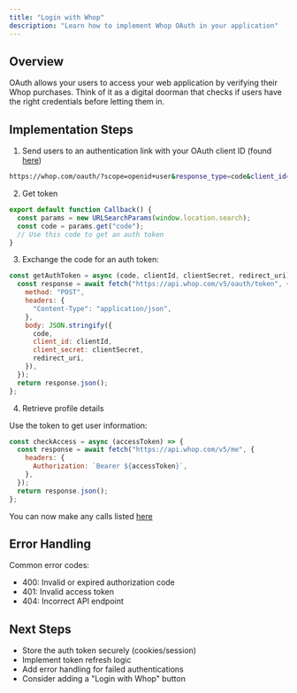 ```yaml
---
title: "Login with Whop"
description: "Learn how to implement Whop OAuth in your application"
---
```


## Overview

OAuth allows your users to access your web application by verifying their Whop purchases. Think of it as a digital doorman that checks if users have the right credentials before letting them in.

## Implementation Steps


1. Send users to an authentication link with your OAuth client ID (found [here](https://whop.com/dashboard))

```bash
https://whop.com/oauth/?scope=openid+user&response_type=code&client_id=[YOUR_CLIENT_ID]&redirect_uri=[YOUR_REDIRECT_URL]
```

2. Get token

```javascript
export default function Callback() {
  const params = new URLSearchParams(window.location.search);
  const code = params.get("code");
  // Use this code to get an auth token
}
```

3. Exchange the code for an auth token:

```javascript
const getAuthToken = async (code, clientId, clientSecret, redirect_uri) => {
  const response = await fetch("https://api.whop.com/v5/oauth/token", {
    method: "POST",
    headers: {
      "Content-Type": "application/json",
    },
    body: JSON.stringify({
      code,
      client_id: clientId,
      client_secret: clientSecret,
      redirect_uri,
    }),
  });
  return response.json();
};
```

4. Retrieve profile details

Use the token to get user information:

```javascript
const checkAccess = async (accessToken) => {
  const response = await fetch("https://api.whop.com/v5/me", {
    headers: {
      Authorization: `Bearer ${accessToken}`,
    },
  });
  return response.json();
};
```

You can now make any calls listed [here](https://dev.whop.com/api-reference/v5/apps/memberships/list)
## Error Handling

Common error codes:

- 400: Invalid or expired authorization code
- 401: Invalid access token
- 404: Incorrect API endpoint

## Next Steps

- Store the auth token securely (cookies/session)
- Implement token refresh logic
- Add error handling for failed authentications
- Consider adding a "Login with Whop" button
